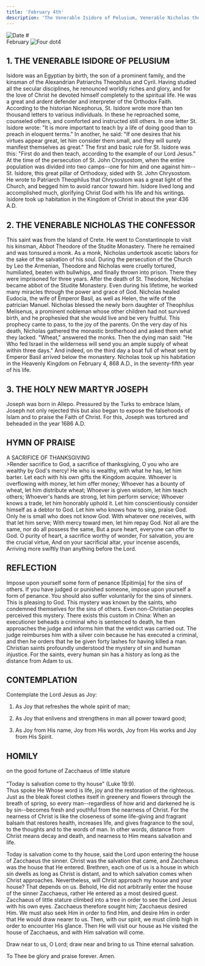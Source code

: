 ```yaml
---
title: 'February 4th'
description: 'The Venerable Isidore of Pelusium, Venerable Nicholas the Confessor, Holy New Martyr Joseph'
---
```


<RunningHead />
<Image src="/title-imprint.png" height={50} width={50} alt="Date" className="title-imprint"/>
# <div id="date">February <Image className="four-dot" src="/four-dot.png" height={15} width={15} alt="Four dot" />4</div>

## 1. THE VENERABLE ISIDORE OF PELUSIUM

Isidore was an Egyptian by birth, the son of a prominent family, and the kinsman of the Alexandrian Patriarchs Theophilus and Cyril. Having studied all the secular disciplines, he renounced worldly riches and glory, and for the love of Christ he devoted himself completely to the spiritual life. He was a great and ardent defender and interpreter of the Orthodox Faith. According to the historian Nicephorus, St. Isidore wrote more than ten thousand letters to various individuals. In these he reproached some, counseled others, and comforted and instructed still others. In one letter St. Isidore wrote: "It is more important to teach by a life of doing good than to preach in eloquent terms." In another, he said: "If one desires that his virtues appear great, let him consider them small, and they will surely manifest themselves as great." The first and basic rule for St. Isidore was this: "First do and then teach, according to the example of our Lord Jesus." At the time of the persecution of St. John Chrysostom, when the entire population was divided into two camps--one for him and one against him--St. Isidore, this great pillar of Orthodoxy, sided with St. John Chrysostom. He wrote to Patriarch Theophilus that Chrysostom was a great light of the Church, and begged him to avoid rancor toward him. Isidore lived long and accomplished much, glorifying Christ God with his life and his writings. Isidore took up habitation in the Kingdom of Christ in about the year 436 A.D.

## 2. THE VENERABLE NICHOLAS THE CONFESSOR

This saint was from the Island of Crete. He went to Constantinople to visit his kinsman, Abbot Theodore of the Studite Monastery. There he remained and was tonsured a monk. As a monk, Nicholas undertook ascetic labors for the sake of the salvation of his soul. During the persecution of the Church by Leo the Armenian, Theodore and Nicholas were cruelly tortured, humiliated, beaten with bullwhips, and finally thrown into prison. There they were imprisoned for three years. After the death of St. Theodore, Nicholas became abbot of the Studite Monastery. Even during his lifetime, he worked many miracles through the power and grace of God. Nicholas healed Eudocia, the wife of Emperor Basil, as well as Helen, the wife of the patrician Manuel. Nicholas blessed the newly born daughter of Theophilus Melisenus, a prominent nobleman whose other children had not survived birth, and he prophesied that she would live and be very fruitful. This prophecy came to pass, to the joy of the parents. On the very day of his death, Nicholas gathered the monastic brotherhood and asked them what they lacked. "Wheat," answered the monks. Then the dying man said: "He Who fed Israel in the wilderness will send you an ample supply of wheat within three days." And indeed, on the third day a boat full of wheat sent by Emperor Basil arrived below the monastery. Nicholas took up his habitation in the Heavenly Kingdom on February 4, 868 A.D., in the seventy-fifth year of his life.

## 3. THE HOLY NEW MARTYR JOSEPH

Joseph was born in Allepo. Pressured by the Turks to embrace Islam, Joseph not only rejected this but also began to expose the falsehoods of Islam and to praise the Faith of Christ. For this, Joseph was tortured and beheaded in the year 1686 A.D.


## HYMN OF PRAISE
<div style={{textAlign:'center', color:'crimson', fontWeight:'bold'}}>
A SACRIFICE OF THANKSGIVING
</div>
>Render sacrifice to God, a sacrifice of thanksgiving,  
O you who are wealthy by God's mercy!  
He who is wealthy, with what he has, let him barter.  
Let each with his own gifts the Kingdom acquire.  
Whoever is overflowing with money, let him offer money;  
Whoever has a bounty of wheat, let him distribute wheat;  
Whoever is given wisdom, let him teach others;  
Whoever's hands are strong, let him perform service;  
Whoever knows a trade, let him honorably uphold it.  
Let him conscientiously consider himself as a debtor to God.  
Let him who knows how to sing, praise God.  
Only he is small who does not know God.  
With whatever one receives, with that let him serve;  
With mercy toward men, let him repay God.  
Not all are the same, nor do all possess the same,  
But a pure heart, everyone can offer to God.  
O purity of heart, a sacrifice worthy of wonder,  
For salvation, you are the crucial virtue,  
And on your sacrificial altar, your incense ascends,  
Arriving more swiftly than anything before the Lord.  


## REFLECTION

Impose upon yourself some form of penance [Epitimija] for the sins of others. If you have judged or punished someone, impose upon yourself a form of penance. You should also suffer voluntarily for the sins of sinners. This is pleasing to God. This mystery was known by the saints, who condemned themselves for the sins of others. Even non-Christian peoples perceived this mystery. There exists this custom in China: When an executioner beheads a criminal who is sentenced to death, he then approaches the judge and informs him that the verdict was carried out. The judge reimburses him with a silver coin because he has executed a criminal, and then he orders that he be given forty lashes for having killed a man. Christian saints profoundly understood the mystery of sin and human injustice. For the saints, every human sin has a history as long as the distance from Adam to us.
 

## CONTEMPLATION

Contemplate the Lord Jesus as Joy:

1. As Joy that refreshes the whole spirit of man;

2. As Joy that enlivens and strengthens in man all power toward good;

3. As Joy from His name, Joy from His words, Joy from His works and Joy from His Spirit.



## HOMILY
<div style={{textAlign:'center', color:'crimson', fontWeight:'bold'}}>
on the good fortune of Zacchaeus of little stature
</div><br /><div style={{textAlign:'right'}}>
"Today is salvation come to thy house" (Luke 19:9).
</div>
Thus spoke He Whose word is life, joy and the restoration of the righteous. Just as the bleak forest clothes itself in greenery and flowers through the breath of spring, so every man--regardless of how arid and darkened he is by sin--becomes fresh and youthful from the nearness of Christ. For the nearness of Christ is like the closeness of some life-giving and fragrant balsam that restores health, increases life, and gives fragrance to the soul, to the thoughts and to the words of man. In other words, distance from Christ means decay and death, and nearness to Him means salvation and life.

Today is salvation come to thy house, said the Lord upon entering the house of Zacchaeus the sinner. Christ was the salvation that came, and Zacchaeus was the house that He entered. Brethren, each one of us is a house in which sin dwells as long as Christ is distant, and to which salvation comes when Christ approaches. Nevertheless, will Christ approach my house and your house? That depends on us. Behold, He did not arbitrarily enter the house of the sinner Zacchaeus, rather He entered as a most desired guest. Zacchaeus of little stature climbed into a tree in order to see the Lord Jesus with his own eyes. Zacchaeus therefore sought him; Zacchaeus desired Him. We must also seek Him in order to find Him, and desire Him in order that He would draw nearer to us. Then, with our spirit, we must climb high in order to encounter His glance. Then He will visit our house as He visited the house of Zacchaeus, and with Him salvation will come.

Draw near to us, O Lord; draw near and bring to us Thine eternal salvation.

To Thee be glory and praise forever. Amen.